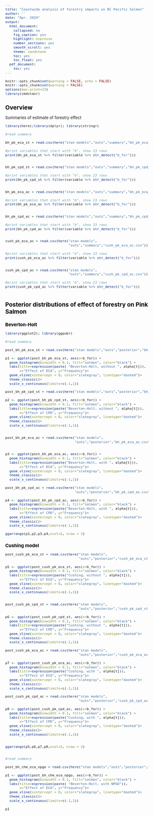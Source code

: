 ---
title: "Coastwide analysis of forestry impacts on BC Pacific Salmon"
author: ''
date: "Apr. 2024"
output:
  html_document:
    collapsed: no
    fig_caption: yes
    highlight: espresso
    number_sections: yes
    smooth_scroll: yes
    theme: sandstone
    toc: yes
    toc_float: yes
  pdf_document:
    toc: yes
---

```{=html}
<style type="text/css">

body{ /* Normal  */
      font-size: 13px;
  }
td {  /* Table  */
  font-size: 13px;
}
h1.title {
  font-size: 24px;
  color: Black;
}
h1 { /* Header 1 */
  font-size: 19px;
  color: Black;
}
h2 { /* Header 2 */
    font-size: 15px;
  color: Black;
}
h3 { /* Header 3 */
    font-size: 15px;
  color: Black;
}
</style>
```

```{r setup, include=FALSE}
knitr::opts_chunk$set(warning = FALSE, echo = FALSE)
knitr::opts_chunk$set(warning = FALSE)
options(max.print=23)
library(cmdstanr)
```

# Overview

Summaries of estimate of forestry effect

```{r}
library(here);library(dplyr); library(stringr)

#read summary

bh_pk_eca_st = read.csv(here("stan models","outs","summary","bh_pk_eca_st.csv"))

#print variables that start with "b", show 23 rows
print(bh_pk_eca_st %>% filter(variable %>% str_detect("b_for")))



```



```{r}


bh_pk_cpd_st = read.csv(here("stan models","outs","summary","bh_pk_cpd_st.csv"))

#print variables that start with "b", show 23 rows
print(bh_pk_cpd_st %>% filter(variable %>% str_detect("b_for")))



```

```{r}


bh_pk_eca_ac = read.csv(here("stan models","outs","summary","bh_pk_eca_ac.csv"))

#print variables that start with "b", show 23 rows
print(bh_pk_eca_ac %>% filter(variable %>% str_detect("b_for")))



```


```{r}


bh_pk_cpd_ac = read.csv(here("stan models","outs","summary","bh_pk_cpd_ac.csv"))

#print variables that start with "b", show 23 rows
print(bh_pk_cpd_ac %>% filter(variable %>% str_detect("b_for")))



```


```{r}


cush_pk_eca_ac = read.csv(here("stan models",
                               "outs","summary","cush_pk_eca_ac.csv"))

#print variables that start with "b", show 23 rows
print(cush_pk_eca_ac %>% filter(variable %>% str_detect("b_for")))



```



```{r}


cush_pk_cpd_ac = read.csv(here("stan models",
                               "outs","summary","cush_pk_cpd_ac.csv"))

#print variables that start with "b", show 23 rows
print(cush_pk_cpd_ac %>% filter(variable %>% str_detect("b_for")))



```

# Posterior distributions of effect of forestry on Pink Salmon

## Beverton-Holt
```{r}
library(ggplot2); library(ggpubr)

#read summary

post_bh_pk_eca_st = read.csv(here("stan models","outs","posterior","bh_pk_eca_st.csv"))

p1 <- ggplot(post_bh_pk_eca_st, aes(x=b_for)) + 
  geom_histogram(binwidth = 0.1, fill="salmon", color="black") +
  labs(title=expression(paste( "Beverton-Holt, without ", alpha[t])), 
       x="Effect of ECA", y="Frequency")+
  geom_vline(xintercept = 0, color="slategray", linetype="dashed")+
  theme_classic()+
  scale_x_continuous(limits=c(-1,1))

post_bh_pk_cpd_st = read.csv(here("stan models","outs","posterior","bh_pk_cpd_st.csv"))

p2 <- ggplot(post_bh_pk_cpd_st, aes(x=b_for)) + 
  geom_histogram(binwidth = 0.1, fill="salmon", color="black") +
  labs(title=expression(paste("Beverton-Holt, without ", alpha[t])), 
       x="Effect of CPD", y="Frequency")+
  geom_vline(xintercept = 0, color="slategray", linetype="dashed")+
  theme_classic()+
  scale_x_continuous(limits=c(-1,1))


post_bh_pk_eca_ac = read.csv(here("stan models",
                                  "outs","posterior","bh_pk_eca_ac.csv"))


p3 <- ggplot(post_bh_pk_eca_ac, aes(x=b_for)) +
  geom_histogram(binwidth = 0.1, fill="salmon", color="black") +
  labs(title=expression(paste("Beverton-Holt, with ", alpha[t])), 
       x="Effect of ECA", y="Frequency")+
  geom_vline(xintercept = 0, color="slategray", linetype="dashed")+
  theme_classic()+
  scale_x_continuous(limits=c(-1,1))

post_bh_pk_cpd_ac = read.csv(here("stan models",
                                  "outs","posterior","bh_pk_cpd_ac.csv"))

p4 <- ggplot(post_bh_pk_cpd_ac, aes(x=b_for)) +
  geom_histogram(binwidth = 0.1, fill="salmon", color="black") +
  labs(title=expression(paste("Beverton-Holt, with ", alpha[t])), 
       x="Effect of CPD", y="Frequency")+
  geom_vline(xintercept = 0, color="slategray", linetype="dashed")+
  theme_classic()+
  scale_x_continuous(limits=c(-1,1))

ggarrange(p1,p2,p3,p4,ncol=2, nrow = 2)

```


## Cushing model

```{r}

post_cush_pk_eca_st = read.csv(here("stan models",
                                    "outs","posterior","cush_pk_eca_st.csv"))

p5 <- ggplot(post_cush_pk_eca_st, aes(x=b_for)) + 
  geom_histogram(binwidth = 0.1, fill="salmon", color="black") +
  labs(title=expression(paste("Cushing, without ", alpha[t])), 
       x="Effect of ECA", y="Frequency")+
  geom_vline(xintercept = 0, color="slategray", linetype="dashed")+
  theme_classic()+
  scale_x_continuous(limits=c(-1,1))


post_cush_pk_cpd_st = read.csv(here("stan models",
                                    "outs","posterior","cush_pk_cpd_st.csv"))

p6 <- ggplot(post_cush_pk_cpd_st, aes(x=b_for)) +
  geom_histogram(binwidth = 0.1, fill="salmon", color="black") +
  labs(title=expression(paste("Cushing, without ", alpha[t])), 
       x="Effect of CPD", y="Frequency")+
  geom_vline(xintercept = 0, color="slategray", linetype="dashed")+
  theme_classic()+
  scale_x_continuous(limits=c(-1,1))

post_cush_pk_eca_ac = read.csv(here("stan models",
                                    "outs","posterior","cush_pk_eca_ac.csv"))

p7 <- ggplot(post_cush_pk_eca_ac, aes(x=b_for)) +
  geom_histogram(binwidth = 0.1, fill="salmon", color="black") +
  labs(title=expression(paste("Cushing, with ", alpha[t])), 
       x="Effect of ECA", y="Frequency")+
  geom_vline(xintercept = 0, color="slategray", linetype="dashed")+
  theme_classic()+
  scale_x_continuous(limits=c(-1,1))

post_cush_pk_cpd_ac = read.csv(here("stan models",
                                    "outs","posterior","cush_pk_cpd_ac.csv"))

p8 <- ggplot(post_cush_pk_cpd_ac, aes(x=b_for)) +
  geom_histogram(binwidth = 0.1, fill="salmon", color="black") +
  labs(title=expression(paste("Cushing, with ", alpha[t])), 
       x="Effect of CPD", y="Frequency")+
  geom_vline(xintercept = 0, color="slategray", linetype="dashed")+
  theme_classic()+
  scale_x_continuous(limits=c(-1,1))


ggarrange(p5,p6,p7,p8,ncol=2, nrow = 2)



```

```{r}
#read summary

post_bh_chm_eca_npgo = read.csv(here("stan models","outs","posterior","bh_chm_eca_npgo.csv"))

p1 <- ggplot(post_bh_chm_eca_npgo, aes(x=b_for)) + 
  geom_histogram(binwidth = 0.1, fill="salmon", color="black") +
  labs(title=expression(paste( "Beverton-Holt, with NPGO")), 
       x="Effect of ECA", y="Frequency")+
  geom_vline(xintercept = 0, color="slategray", linetype="dashed")+
  theme_classic()+
  scale_x_continuous(limits=c(-1,1))

p1

```